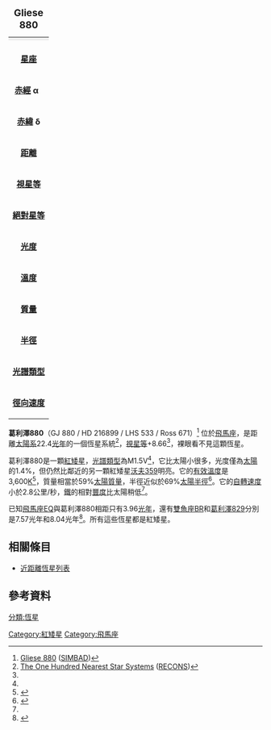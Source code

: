 {| class="infobox" style="font-size:90%; text-align:left; width:23.5em"
|+ <big>'''Gliese 880'''</big>
|-
| style="background:#efefef;" align="center" colspan=2|     
|-
|- style="vertical-align: top;"
|'''[[星座|星座]]'''
| [[飛馬座|飛馬座]]
|- style="vertical-align: top;"
| style="padding-right:1em;" | '''[[赤經|赤經]] α '''
| 22h 56min 34,80s
|- style="vertical-align: top;"
|'''[[赤緯|赤緯]] δ '''
| +16º 33’ 12,4’’
|- style="vertical-align: top;"
|'''[[距離|距離]]'''
| 22.4 [[光年|光年]]
|- style="vertical-align: top;"
|'''[[視星等|視星等]]'''
| +8.66
|- style="vertical-align: top;"
|'''[[絕對星等|絕對星等]]'''
| +9.48
|- style="vertical-align: top;"
|'''[[光度|光度]]'''
| 0.014 太陽
|- style="vertical-align: top;"
|'''[[溫度|溫度]]'''
| 3,600 [[熱力學溫標|K]]
|- style="vertical-align: top;"
|'''[[質量|質量]]'''
| 0.59 太陽
|- style="vertical-align: top;"
|'''[[半徑|半徑]]'''
| 0.69 太陽
|- style="vertical-align: top;"
|'''[[光譜類型|光譜類型]]'''
| M1.5V
|- style="vertical-align: top;"
|'''[[徑向速度|徑向速度]]'''
| -19 km/s
|}

'''葛利澤880'''（GJ 880 / HD 216899 / LHS 533 / Ross 671）<ref name=SIMBAD>[http://simbad.u-strasbg.fr/simbad/sim-id?protocol=html&Ident=Gliese+880&NbIdent=1&Radius=2&Radius.unit=arcmin&submit=submit+id Gliese 880] {{Wayback|url=http://simbad.u-strasbg.fr/simbad/sim-id?protocol=html&Ident=Gliese+880&NbIdent=1&Radius=2&Radius.unit=arcmin&submit=submit+id |date=20140913124833 }} ([[SIMBAD|SIMBAD]])</ref> 位於[[飛馬座|飛馬座]]，是距離[[太陽系|太陽系]]22.4[[光年|光年]]的一個恆星系統<ref name=RECONS>[http://www.chara.gsu.edu/RECONS/TOP100.posted.htm The One Hundred Nearest Star Systems] {{webarchive|url=https://web.archive.org/web/20120513202710/http://www.chara.gsu.edu/RECONS/TOP100.posted.htm |date=2012-05-13 }} ([[RECONS|RECONS]])</ref>，[[視星等|視星等]]+8.66<ref name=SIMBAD />，裸眼看不見這顆恆星。 

葛利澤880是一顆[[紅矮星|紅矮星]]，[[光譜類型|光譜類型]]為M1.5V<ref name=SIMBAD />，它比太陽小很多，光度僅為[[太陽光度|太陽]]的1.4%，但仍然比鄰近的另一顆紅矮星[[沃夫359|沃夫359]]明亮。它的[[有效溫度|有效溫度]]是3,600[[熱力學溫標|K]]<ref>{{cita publicación
| autor = Morales, J. C.; Ribas, I.; Jordi, C.
| título = The effect of activity on stellar temperatures and radii
| año = 2008
| publicación = [[Astronomy_and_Astrophysics|Astronomy and Astrophysics]]
| volumen = 478
| número = 2
| id = pp. 507-512 (Tabla consultada en CDS)
| url = http://cdsads.u-strasbg.fr/cgi-bin/nph-bib_query?2008A%26A...478..507M&db_key=AST&nosetcookie=1
}}</ref>，質量相當於59%[[太陽質量|太陽質量]]，半徑近似於69%[[太陽半徑|太陽半徑]]<ref name=LopezMorales>{{cita publicación
| autor = López-Morales, Mercedes
| título = On the Correlation between the Magnetic Activity Levels, Metallicities, and Radii of Low-Mass Stars
| año = 2007
| publicación = [[The_Astrophysical_Journal|The Astrophysical Journal]]
| volumen = 660
| número = 1
| id = pp. 732-739
| url = http://cdsads.u-strasbg.fr/cgi-bin/nph-bib_query?2007ApJ...660..732L&db_key=AST&nosetcookie=1
}}</ref>。它的[[恆星自轉|自轉速度]]小於2.8公里/秒，[[鐵|鐵]]的相對[[金屬量|豐度]]比太陽稍低<ref name=LopezMorales />。

已知[[飛馬座EQ|飛馬座EQ]]與葛利澤880相距只有3.96[[光年|光年]]，還有[[雙魚座BR|雙魚座BR]]和[[葛利澤829|葛利澤829]]分別是7.57光年和8.04光年<ref>{{Cite web |url=http://www.stellar-database.com/Scripts/find_neighbors.exe?ID=157300&ly=15 |title=Stars within 15 light-years of Bonner Durchmusterung +15°4733 (The Internet Stellar Database) |access-date=2014-09-13 |archive-date=2015-09-24 |archive-url=https://web.archive.org/web/20150924110203/http://www.stellar-database.com/Scripts/find_neighbors.exe?ID=157300&ly=15 |dead-url=no }}</ref>。所有這些恆星都是紅矮星。

== 相關條目 ==
* [[近距離恆星列表|近距離恆星列表]]

== 參考資料 ==
{{reflist}}

[[分類:恆星|分類:恆星]]
[[Category:紅矮星|Category:紅矮星]]
[[Category:飛馬座|Category:飛馬座]]